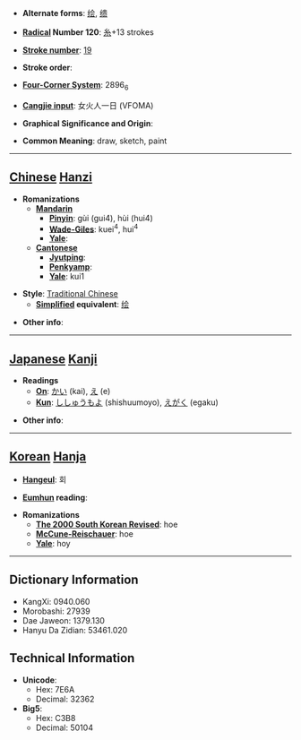 * '''Alternate forms''': [[绘]], [[缋]]

* '''[[Wiktionary:Chinese radical index| Radical]] Number 120''': [[Wiktionary:Chinese radical index 糸|糸]]+13 strokes

* '''[[Wiktionary:Chinese total strokes index|Stroke number]]''': [[Wiktionary:Chinese total strokes index 19|19]]

* '''Stroke order''': 

* '''[[Wiktionary:Chinese four corner index|Four-Corner System]]''': 2896<sub>6</sub>

* '''[[Wiktionary:Chinese Cangjie index|Cangjie input]]''': 女火人一日 (VFOMA)

* '''Graphical Significance and Origin''': 

* '''Common Meaning''': draw, sketch, paint

----

== [[Chinese]] [[Hanzi]] ==

* '''Romanizations'''
** '''[[Mandarin]]'''
*** '''[[Pinyin]]''': gùi (gui4), hùi (hui4)
*** '''[[Wade-Giles]]''': kuei<sup>4</sup>, hui<sup>4</sup>
*** '''[[Yale]]''': 
** '''[[Cantonese]]'''
*** '''[[Jyutping]]''':
*** '''[[Penkyamp]]''': 
*** '''[[Yale]]''': kui1

* '''Style''': [[Traditional Chinese]] 
** '''[[Simplified Chinese|Simplified]] equivalent''': [[绘]]

* '''Other info''': 

----

== [[Japanese]] [[Kanji]] ==

* '''Readings'''
** '''[[On]]''': [[かい]] (kai), [[え]] (e)
** '''[[Kun]]''': [[ししゅうもよ]] (shishuumoyo), [[えがく]] (egaku)

* '''Other info''':  

----

== [[Korean]] [[Hanja]] ==

* '''[[Hangeul]]''': 회

* '''[[Eumhun]] reading''': 

* '''Romanizations'''
** '''[[The 2000 South Korean Revised Romanization|The 2000 South Korean Revised]]''': hoe
** '''[[McCune-Reischauer]]''': hoe
** '''[[Yale]]''': hoy

----

== Dictionary Information ==

* KangXi: 0940.060
* Morobashi: 27939
* Dae Jaweon: 1379.130
* Hanyu Da Zidian: 53461.020

== Technical Information ==

* '''Unicode''':
** Hex: 7E6A
** Decimal: 32362
* '''Big5''':
** Hex: C3B8
** Decimal: 50104